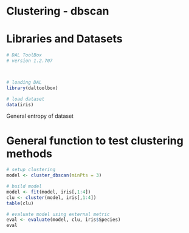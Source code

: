 # Clustering - dbscan
# Libraries and Datasets

```r
# DAL ToolBox
# version 1.2.707



# loading DAL
library(daltoolbox) 
```

```r
# load dataset
data(iris)
```

General entropy of dataset

# General function to test clustering methods

```r
# setup clustering
model <- cluster_dbscan(minPts = 3)
```

```r
# build model
model <- fit(model, iris[,1:4])
clu <- cluster(model, iris[,1:4])
table(clu)
```

```r
# evaluate model using external metric
eval <- evaluate(model, clu, iris$Species)
eval
```

